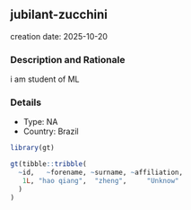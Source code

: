 
## jubilant-zucchini
creation date: 2025-10-20


### Description and Rationale

i am student of ML

### Details

* Type: NA
* Country: Brazil

```r
library(gt)

gt(tibble::tribble(
  ~id,   ~forename, ~surname, ~affiliation,
   1L, "hao qiang",  "zheng",     "Unknow"
  )
)
```
